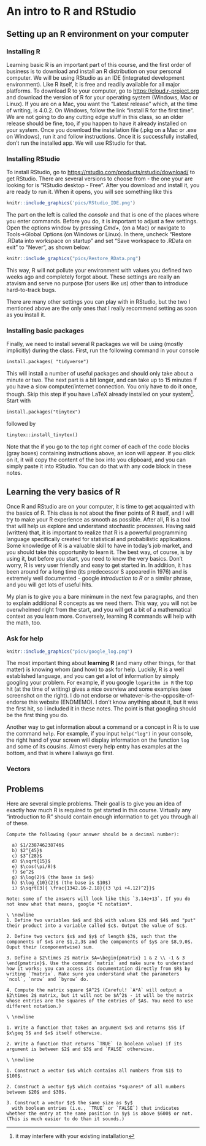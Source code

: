 # An intro to R and RStudio {#intro}

## Setting up an R environment on your computer

### Installing R

Learning basic R is an important part of this course, and the first order of business is to download and install an R distribution on your personal computer. We will be using RStudio as an IDE (integrated development environment). Like R itself, it is free and readily available for all major platforms. To download R to your computer, go to
[https://cloud.r-project.org](https://cloud.r-project.org) and 
download the version of R for your operating system (Windows, Mac or Linux). If you are on a Mac, you want the "Latest release" which, at the time of writing, is 4.0.2. On Windows, follow the link "install R for the first time".  We are not going to do any cutting edge stuff in this class, so an older release should be fine, too, if you happen to have it already installed on your system. Once you download the installation file (.pkg on a Mac or .exe on Windows), run it and follow instructions. Once it is successfully installed, don't run the installed app. We will use RStudio for that.

### Installing RStudio

To install RStudio, go to [https://rstudio.com/products/rstudio/download/](https://rstudio.com/products/rstudio/download/) to get RStudio. There are several versions to choose from - the one your are looking for is "RStudio desktop - Free". After you download and install it, you are ready to run it. When it opens, you will see something like this

```r
knitr::include_graphics('pics/RStudio_IDE.png')
```

The part on the left is called the *console* and that is one of the places where you enter commands. Before you do, it is important to adjust a few settings. Open the options window by pressing 
*Cmd+,* (on a Mac) or navigate to Tools->Global Options (on Windows or Linux). In there, uncheck "Restore .RData into workspace on startup" and set "Save workspace to .RData on exit" to "Never", as shown below:
```r
knitr::include_graphics("pics/Restore_RData.png")
```

This way, R will not pollute your environment with values you defined two weeks ago and completely forgot about. These settings are really an atavism and serve no purpose (for users like us) other than to introduce hard-to-track bugs. 

There are many other settings you can play with in RStudio, but the two I mentioned above are the only ones that I really recommend setting as soon as you install it. 


### Installing basic packages

Finally, we need to install several R packages we will be using (mostly implicitly) during the class. First, run the following command in your console
```markdown
install.packages( "tidyverse")
```
This will install a number of useful packages and should only take about a minute or two. The next part is a bit longer, and can take up to 15 minutes if you have a slow computer/internet connection.
You only have to do it once, though. Skip this step if you have LaTeX already installed on your system^[it may interfere with your existing installation].  Start with 
```markdown
install.packages("tinytex")
```
followed by 

```markdown
tinytex::install_tinytex()
```
Note that the if you go to the top right corner of each of the code blocks (gray boxes) containing instructions above, an icon will appear. If you click on it, it will copy the content of the box into you clipboard, and you can simply paste it into RStudio. You can do that with any code block in these notes.

## Learning the very basics of R

Once R and RStudio are on your computer, it is time to get acquainted with the basics of R. This class is not about the finer points of R itself, and I will try to make your R experience as smooth as possible. After all, R is a tool that will help us explore and understand stochastic processes. Having said (written) that, it is important to realize that R is a powerful programming language specifically created for statistical and probabilistic applications. Some knowledge of R is a valuable skill to have in today's job market, and you should take this opportunity to learn it. The best way, of course, is by using it, but before you start, you need to know the very basics. Don't worry, R is very user friendly and easy to get started in. In addition, it has been around for a long time (its predecessor S appeared in 1976) and is extremely well documented -  google *introduction to R* or a similar phrase, and you will get lots of useful hits. 

My plan is to give you a bare minimum in the next few paragraphs, and then to explain additional R concepts as we need them. This way, you will not be overwhelmed right from the start, and you will get a bit of a mathematical context as you learn more. Conversely, learning R commands will help with the math, too.

### Ask for help

```r
knitr::include_graphics("pics/google_log.png")
```
The most important thing about **learning R** (and many other things, for that matter) is knowing whom (and how) to ask for help. Luckily, R is a well established language, and you can get a lot of information by simply googling your problem. For example, if you google `logarithm in R` the top hit (at the time of writing) gives a nice overview and some examples (see screenshot on the right). I do not endorse or whatever-is-the-opposite-of-endorse this website (ENDMEMO). I  don't know anything about it, but it was the first hit, so I included it in these notes. The point is that googling should be the first thing you do.


Another way to get information about a command or a concept in R is to use the command `help`. For example, if you input `help("log")` in your console, the right hand of your screen will display information on the function `log` and some of its cousins. Almost every help entry has examples at the bottom, and that is where I always go first. 

### Vectors




## Problems

Here are several simple problems. Their goal is to give you an idea of exactly how much R is required to get started in this course. Virtually any "introduction to R" should contain enough information to get you through all of these.

```exercise
Compute the following (your answer should be a decimal number):
  
  a) $1/238746238746$ 
  b) $2^{45}$
  c) $3^{28}$ 
  d) $\sqrt{15}$
  e) $\cos(\pi/8)$
  f) $e^2$
  g) $\log(2)$ (the base is $e$)
  h) $\log_{10}(2)$ (the base is $10$)
  i) $\sqrt[3]{ \frac{1342.16-2.18}{(3 \pi +4.12)^2}}$
  
Note: some of the answers will look like this `3.14e+13`. If you do not know what that means, google *E notation*.
```

```exercise
\ \newline 
1. Define two variables $a$ and $b$ with values $3$ and $4$ and "put" their product into a variable called $c$. Output the value of $c$.

2. Define two vectors $x$ and $y$ of length $3$, such that the components of $x$ are $1,2,3$ and the components of $y$ are $8,9,0$. Ouput their (componentwise) sum.

3. Define a $2\times 2$ matrix $A=\begin{pmatrix} 1 & 2 \\ -1 & 3 \end{pmatrix}$. Use the command `matrix` and make sure to understand how it works; you can access its documentation directly from $R$ by writing `?matrix`. Make sure you understand what the parameters `ncol`, `nrow` and `byrow` do. 

4. Compute the matrix square $A^2$ (Careful! `A*A` will output a $2\times 2$ matrix, but it will not be $A^2$ - it will be the matrix whose entries are the squares of the entries of $A$. You need to use different notation.)
```


```exercise
\ \newline 

1. Write a function that takes an argument $x$ and returns $5$ if $x\geq 5$ and $x$ itself otherwise.

2. Write a function that returns `TRUE` (a boolean value) if its argument is between $2$ and $3$ and `FALSE` otherwise. 
```


```exercise
\ \newline 

1. Construct a vector $x$ which contains all numbers from $1$ to $100$.

2. Construct a vector $y$ which contains *squares* of all numbers between $20$ and $30$.

3. Construct a vector $z$ the same size as $y$ 
  with boolean entries (i.e., `TRUE` or `FALSE`) that indicates whether the entry at the same position in $y$ is above $600$ or not. (This is much easier to do than it sounds.)
```



